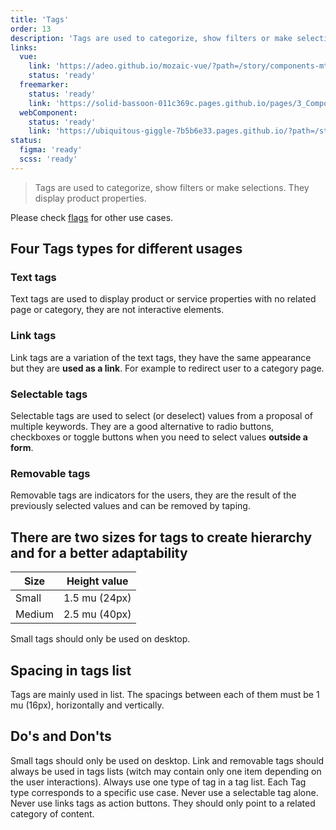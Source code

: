 ```yaml
---
title: 'Tags'
order: 13
description: 'Tags are used to categorize, show filters or make selections. They display product properties.'
links:
  vue:
    link: 'https://adeo.github.io/mozaic-vue/?path=/story/components-mtag'
    status: 'ready'
  freemarker:
    status: 'ready'
    link: 'https://solid-bassoon-011c369c.pages.github.io/pages/3_Components/tags/'
  webComponent:
    status: 'ready'
    link: 'https://ubiquitous-giggle-7b5b6e33.pages.github.io/?path=/story/components-tag'
status:
  figma: 'ready'
  scss: 'ready'
---
```


> Tags are used to categorize, show filters or make selections. They display product properties.

Please check [flags](/Components/Flags/) for other use cases.

<Preview nude path="Tag" />

## Four Tags types for different usages

### Text tags

Text tags are used to display product or service properties with no related page or category, they are not interactive elements.

<Preview nude path="TagText" />

### Link tags

Link tags are a variation of the text tags, they have the same appearance but they are **used as a link**. For example to redirect user to a category page.

<Preview nude path="TagLink" />

### Selectable tags

Selectable tags are used to select (or deselect) values from a proposal of multiple keywords. They are a good alternative to radio buttons, checkboxes or toggle buttons when you need to select values **outside a form**.

<Preview nude path="TagSelectable" />

### Removable tags

Removable tags are indicators for the users, they are the result of the previously selected values and can be removed by taping.

<Preview nude path="TagRemovable" />

## There are two sizes for tags to create hierarchy and for a better adaptability

| Size   | Height value  |
| ------ | ------------- |
| Small  | 1.5 mu (24px) |
| Medium | 2.5 mu (40px) |

Small tags should only be used on desktop.

## Spacing in tags list

Tags are mainly used in list. The spacings between each of them must be 1 mu (16px), horizontally and vertically.

<Preview nude path="TagList" />

## Do's and Don'ts

<HintItem>Small tags should only be used on desktop.</HintItem>
<HintItem>
  Link and removable tags should always be used in tags lists (witch may contain
  only one item depending on the user interactions).
</HintItem>
<HintItem>
  Always use one type of tag in a tag list. Each Tag type corresponds to a
  specific use case.
</HintItem>
<HintItem dont>Never use a selectable tag alone.</HintItem>
<HintItem dont>
  Never use links tags as action buttons. They should only point to a related
  category of content.
</HintItem>
